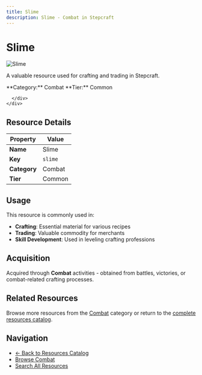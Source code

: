```yaml
---
title: Slime
description: Slime - Combat in Stepcraft
---
```


# Slime

<div className="flex items-start gap-6 mb-8">
  <div className="flex-shrink-0">
    <img src="/assets/resources/combat/slime_loot.png" alt="Slime" className="w-24 h-24 border rounded-lg" />
  </div>
  <div className="flex-1">
    <div className="space-y-2">
      <p className="text-lg text-muted-foreground">A valuable resource used for crafting and trading in Stepcraft.</p>
      <div className="flex flex-wrap gap-4 text-sm">
        <span className="px-2 py-1 bg-blue-100 dark:bg-blue-900 rounded-md">
          **Category:** Combat
        </span>
        <span className="px-2 py-1 bg-gray-100 dark:bg-gray-900 rounded-md">
          **Tier:** Common
        </span>
        
      </div>
    </div>
  </div>
</div>

## Resource Details

| Property | Value |
|----------|-------|
| **Name** | Slime |
| **Key** | `slime` |
| **Category** | Combat |
| **Tier** | Common |


## Usage

This resource is commonly used in:

- **Crafting**: Essential material for various recipes
- **Trading**: Valuable commodity for merchants
- **Skill Development**: Used in leveling crafting professions


## Acquisition

Acquired through **Combat** activities - obtained from battles, victories, or combat-related crafting processes.

## Related Resources

Browse more resources from the [Combat](/docs/resources#combat) category or return to the [complete resources catalog](/docs/resources).

## Navigation

- [← Back to Resources Catalog](/docs/resources)
- [Browse Combat](/docs/resources#combat)
- [Search All Resources](/search)

